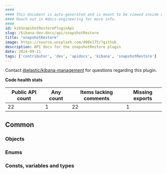 ```yaml
---
####
#### This document is auto-generated and is meant to be viewed inside our experimental, new docs system.
#### Reach out in #docs-engineering for more info.
####
id: kibSnapshotRestorePluginApi
slug: /kibana-dev-docs/api/snapshotRestore
title: "snapshotRestore"
image: https://source.unsplash.com/400x175/?github
description: API docs for the snapshotRestore plugin
date: 2024-09-11
tags: ['contributor', 'dev', 'apidocs', 'kibana', 'snapshotRestore']
---
```




Contact [@elastic/kibana-management](https://github.com/orgs/elastic/teams/kibana-management) for questions regarding this plugin.

**Code health stats**

| Public API count  | Any count | Items lacking comments | Missing exports |
|-------------------|-----------|------------------------|-----------------|
| 22 | 1 | 22 | 1 |

## Common

### Objects
<DocDefinitionList data={snapshotRestoreObj.common.objects}/>

### Enums
<DocDefinitionList data={snapshotRestoreObj.common.enums}/>

### Consts, variables and types
<DocDefinitionList data={snapshotRestoreObj.common.misc}/>

